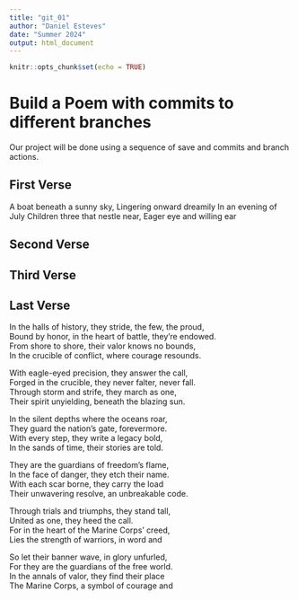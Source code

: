 ```yaml
---
title: "git_01"
author: "Daniel Esteves"
date: "Summer 2024"
output: html_document
---
```


```r
knitr::opts_chunk$set(echo = TRUE)
```
# Build a Poem with commits to different branches
Our project will be done using a sequence of save and commits and branch actions.
<!-- Do not modify or change any text in "!--" bracketed areas such as this --- these are instructions to
you, if you change any of this the git program will notice it and compromise your git merging strategy !-->

## First Verse 
<!--Put the first five lines of a poem by Lewis Carrol in this section!-->
A boat beneath a sunny sky,
Lingering onward dreamily
In an evening of July 
Children three that nestle near,
Eager eye and willing ear

## Second Verse
<!--Put the first five lines of a poem by Robert Frost here!-->

## Third Verse
<!--Put the first two verses of The Walrus and the Carpenter here!-->

## Last Verse
<!--Put a short poem you created using chatGPT of 20 to 30 lines,here!-->
In the halls of history, they stride, the few, the proud,  
Bound by honor, in the heart of battle, they're endowed.  
From shore to shore, their valor knows no bounds,  
In the crucible of conflict, where courage resounds.  

With eagle-eyed precision, they answer the call,  
Forged in the crucible, they never falter, never fall.  
Through storm and strife, they march as one,  
Their spirit unyielding, beneath the blazing sun.  

In the silent depths where the oceans roar,  
They guard the nation's gate, forevermore.  
With every step, they write a legacy bold,  
In the sands of time, their stories are told.  

They are the guardians of freedom's flame,  
In the face of danger, they etch their name.  
With each scar borne, they carry the load  
Their unwavering resolve, an unbreakable code.  

Through trials and triumphs, they stand tall,  
United as one, they heed the call.   
For in the heart of the Marine Corps' creed,  
Lies the strength of warriors, in word and   

So let their banner wave, in glory unfurled,  
For they are the guardians of the free world.  
In the annals of valor, they find their place  
The Marine Corps, a symbol of courage and    
